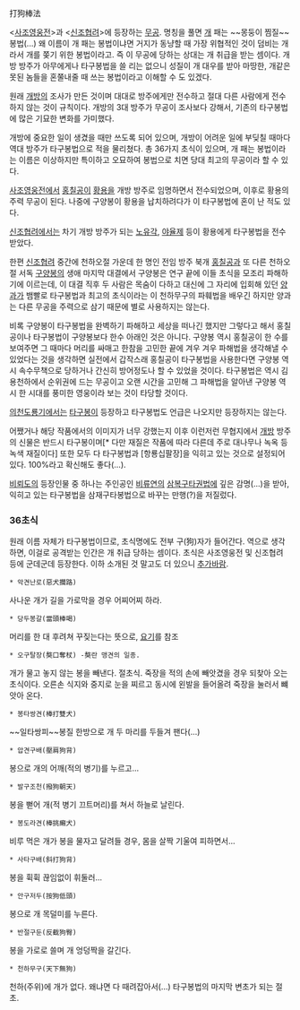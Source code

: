 打狗棒法

<[[사조영웅전]]>과 <[[신조협려]]>에 등장하는 [[무공]]. 명칭을 풀면 [[개]] 패는 ~~몽둥이 찜질~~봉법(...) 왜 이름이 개 패는 봉법이냐면 거지가 동냥할 때 가장 위협적인 것이 덤비는 개라서 개를 쫒기 위한 봉법이라고. 즉 이 무공에 당하는 상대는 개 취급을 받는 셈이다. 개방 방주가 아무에게나 타구봉법을 쓸 리는 없으니 성질이 개 대우를 받아 마땅한, 개같은 못된 놈들을 혼쭐내줄 때 쓰는 봉법이라고 이해할 수 도 있겠다.

원래 [[개방]]의 조사가 만든 것이며 대대로 방주에게만 전수하고 절대 다른 사람에게 전수하지 않는 것이 규칙이다. 개방의 3대 방주가 무공이 조사보다 강해서, 기존의 타구봉법에 많은 기묘한 변화를 가미했다.

개방에 중요한 일이 생겼을 때만 쓰도록 되어 있으며, 개방이 어려운 일에 부딪칠 때마다 역대 방주가 타구봉법으로 적을 물리쳤다. 총 36가지 초식이 있으며, 개 패는 봉법이라는 이름은 이상하지만 특이하고 오묘하여 봉법으로 치면 당대 최고의 무공이라 할 수 있다.

[[사조영웅전]]에서 [[홍칠공]]이 [[황용]]을 개방 방주로 임명하면서 전수되었으며, 이후로 황용의 주력 무공이 된다. 나중에 구양봉이 황용을 납치하려다가 이 타구봉법에 혼이 난 적도 있다.

[[신조협려]]에서는 차기 개방 방주가 되는 [[노유각]], [[야율제]] 등이 황용에게 타구봉법을 전수받았다.

한편 [[신조협려]] 중간에 천하오절 가운데 한 명인 전임 방주 북개 [[홍칠공]]과 또 다른 천하오절 서독 [[구양봉]]의 생애 마지막 대결에서 구양봉은 연구 끝에 이들 초식을 모조리 파해하기에 이르는데, 이 대결 직후 두 사람은 목숨이 다하고 대신에 그 자리에 입회해 있던 [[양과]]가 뱀빨로 타구봉법과 최고의 초식이라는 이 천하무구의 파훼법을 배우긴 하지만 양과는 다른 무공을 주력으로 삼기 때문에 별로 사용하지는 않는다. 

비록 구양봉이 타구봉법을 완벽하기 파해하고 세상을 떠나긴 했지만 그렇다고 해서 홍칠공이나 타구봉법이 구양봉보다 한수 아래인 것은 아니다. 구양봉 역시 홍칠공이 한 수를 보여주면 그 때마다 머리를 싸매고 한참을 고민한 끝에 겨우 겨우 파해법을 생각해낼 수 있었다는 것을 생각하면 실전에서 갑작스래 홍칠공이 타구봉법을 사용한다면 구양봉 역시 속수무책으로 당하거나 간신히 방어정도나 할 수 있었을 것이다. 타구봉법은 역시 김용천하에서 순위권에 드는 무공이고 오랜 시간을 고민해 그 파해법을 알아낸 구양봉 역시 한 시대를 풍미한 영웅이라 보는 것이 타당할 것이다.

[[의천도룡기]]에서는 [[타구봉]]이 등장하고 타구봉법도 언급은 나오지만 등장하지는 않는다.

어쨌거나 해당 작품에서의 이미지가 너무 강했는지 이후 이런저런 무협지에서 [[개방]] 방주의 신물은 반드시 타구봉이며[* 다만 재질은 작품에 따라 다른데 주로 대나무나 녹옥 등 녹색 재질이다] 또한 모두 다 타구봉법과 [항룡십팔장]을 익히고 있는 것으로 설정되어 있다. 100%라고 확신해도 좋다(…).

[[비뢰도]]의 등장인물 중 하나는 주인공인 [[비류연]]의 [[삼복구타권법]]에 깊은 감명(...)을 받아, 익히고 있는 타구봉법을 삼재구타봉법으로 바꾸는 만행(?)을 저질렀다.

=== 36초식 ===
원래 이름 자체가 타구봉법이므로, 초식명에도 전부 구(狗)자가 들어간다. 역으로 생각하면, 이걸로 공격받는 인간은 개 취급 당하는 셈이다. 초식은 사조영웅전 및 신조협려 등에 군데군데 등장한다. 이하 소개된 것 말고도 더 있으니 [[추가바람]].

 * 악견난로(惡犬攔路)
사나운 개가 길을 가로막을 경우 어찌어찌 하라.
 * 당두봉갈(當頭棒喝)
머리를 한 대 후려쳐 꾸짖는다는 뜻으로, [http://news.knou.ac.kr/news/article.html?no=21600 요기]를 참조
 * 오구탈장(獒口奪杖) -獒란 맹견의 일종.
개가 물고 놓지 않는 봉을 빼낸다. 절초식. 죽장을 적의 손에 빼앗겼을 경우 되찾아 오는 초식이다. 오른손 식지와 중지로 눈을 찌르고 동시에 왼발을 들어올려 죽장을 눌러서 뺴앗아 온다.
 * 봉타쌍견(棒打雙犬)
~~일타쌍피~~봉질 한방으로 개 두 마리를 두들겨 팬다(...)
 * 압견구배(壓肩狗背)
봉으로 개의 어깨(적의 병기)를 누르고... 
 * 발구조천(撥狗朝天)
봉을 뻗어 개(적 병기 끄트머리)를 쳐서 하늘로 날린다.
 * 봉도라견(棒挑癩犬)
비루 먹은 개가 봉을 물자고 달려들 경우, 몸을 살짝 기울여 피하면서...
 * 사타구배(斜打狗背)
봉을 휙휙 끊임없이 휘둘러... 
 * 안구저두(按狗低頭)
봉으로 개 목덜미를 누른다.
 * 반절구둔(反截狗臀)
봉을 가로로 쓸며 개 엉덩짝을 갈긴다.
 * 천하무구(天下無狗)
천하(주위)에 개가 없다. 왜냐면 다 때려잡아서(...) 타구봉법의 마지막 변초가 되는 절초.



